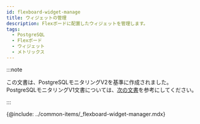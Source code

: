 ```yaml
---
id: flexboard-widget-manage
title: ウィジェットの管理
description: Flexボードに配置したウィジェットを管理します。
tags:
  - PostgreSQL
  - Flexボード
  - ウィジェット
  - メトリックス
---
```


:::note

この文書は、PostgreSQLモニタリングV2を基準に作成されました。PostgreSQLモニタリングV1文書については、[次の文書](../postgresql-v1/flexboard-widget-manage)を参考にしてください。

:::

{@include: ../common-items/_flexboard-widget-manager.mdx}  
